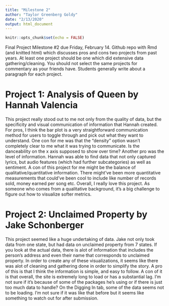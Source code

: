 ```yaml
---
title: "Milestone 2"
author: "Taylor Greenberg Goldy"
date: "2/13/2020"
output: html_document
---
```


```r
knitr::opts_chunk$set(echo = FALSE)


```


Final Project Milestone #2 due Friday, February 14. Github repo with Rmd (and
knitted html) which discusses pros and cons two projects from past years. At
least one project should be one which did extensive data gathering/cleaning. You
should not select the same projects for commentary as your friends have.
Students generally write about a paragraph for each project.

# Project 1: Analysis of Queen by Hannah Valencia

This project really stood out to me not only from the quality of data, but the
specificity and visual communication of information that Hannah created.  For
pros, I think the bar plot is a very straightforward communication method for
users to toggle through and pick out what they want to understand.  One con for
me was that the "density" option wasn't completely clear to me what it was
trying to communicate.  Is the danceability on the x axis supposed to show over
time? Another pro was the level of information.  Hannah was able to find data
that not only captured lyrics, but audio features (which had further
subcategories) as well as sentiment.  A con of this project for me might be the
balance of qualitative/quantitative information.  There might've been more
quantitative measurements that could've been cool to include like number of
records sold, money earned per song etc.  Overall, I really love this project.
As someone who comes from a qualitative background, it's a big challenge to
figure out how to visualize softer metrics.

# Project 2: Unclaimed Property by Jake Schonberger

This project seemed like a huge undertaking of data.  Jake not only took data
from one state, but had data on unclaimed property from 7 states.  If you look
at the actual data, there is alot of information that includes the person's
address and even their name that corresponds to unclaimed property.  In order to
create any of these visualizations, it seems like there was alot of cleaning and
gathering done in order to simplify the story.  A pro of this is that I think
the information is simple, and easy to follow.  A con of it is that overall, the
site is extremely long to load or has a substantial lag. I'm not sure if it's
because of some of the packages he's using or if there is just too much data to
handle? On the Digging In tab, some of the data seems not to be loading.  I'm not 
sure if it was like that before but it seems like something to watch out for after 
submission.